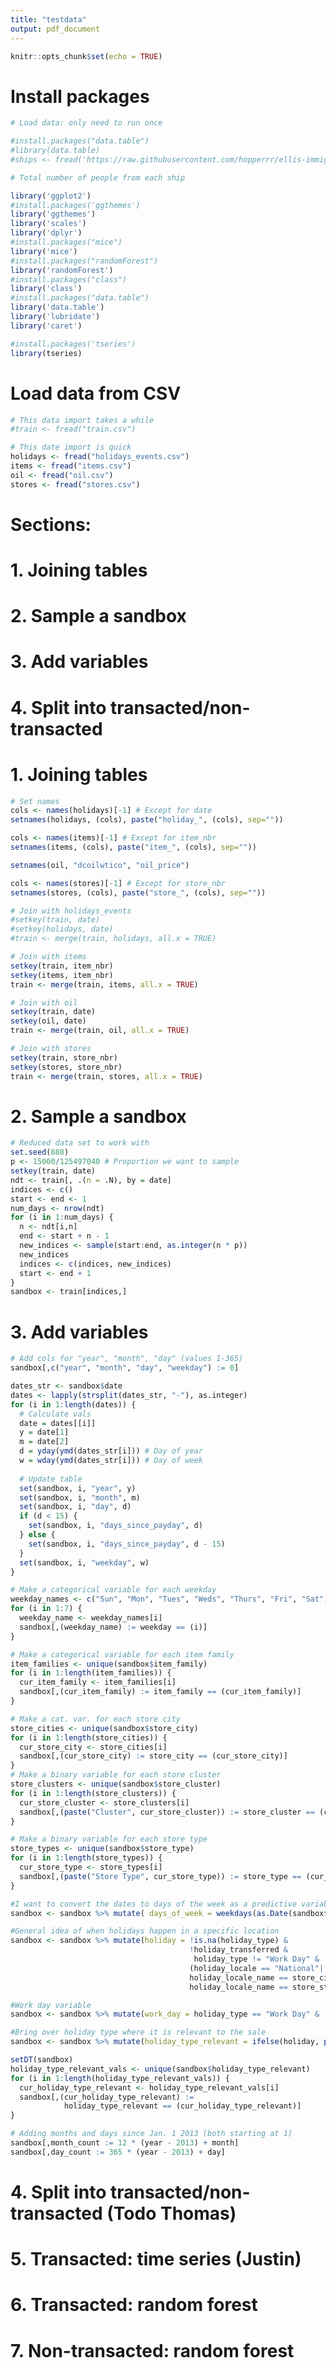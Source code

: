 ```yaml
---
title: "testdata"
output: pdf_document
---
```


```r
knitr::opts_chunk$set(echo = TRUE)
```

# Install packages
```r

# Load data: only need to run once

#install.packages("data.table")
#library(data.table)
#ships <- fread('https://raw.githubusercontent.com/hopperrr/ellis-immigration-by-ship/gh-pages/data/trips.tsv')

# Total number of people from each ship

library('ggplot2')
#install.packages('ggthemes')
library('ggthemes')
library('scales')
library('dplyr')
#install.packages("mice")
library('mice')
#install.packages("randomForest")
library('randomForest')
#install.packages("class")
library('class')
#install.packages("data.table")
library('data.table')
library('lubridate')
library('caret')

#install.packages('tseries')
library(tseries)


```

# Load data from CSV
```r

# This data import takes a while
#train <- fread("train.csv")

# This date import is quick
holidays <- fread("holidays_events.csv")
items <- fread("items.csv")
oil <- fread("oil.csv")
stores <- fread("stores.csv")

```

# Sections:
# 1. Joining tables
# 2. Sample a sandbox
# 3. Add variables
# 4. Split into transacted/non-transacted

# 1. Joining tables
```r

# Set names
cols <- names(holidays)[-1] # Except for date
setnames(holidays, (cols), paste("holiday_", (cols), sep=""))

cols <- names(items)[-1] # Except for item_nbr
setnames(items, (cols), paste("item_", (cols), sep=""))

setnames(oil, "dcoilwtico", "oil_price")

cols <- names(stores)[-1] # Except for store_nbr
setnames(stores, (cols), paste("store_", (cols), sep=""))

# Join with holidays_events
#setkey(train, date)
#setkey(holidays, date)
#train <- merge(train, holidays, all.x = TRUE)

# Join with items
setkey(train, item_nbr)
setkey(items, item_nbr)
train <- merge(train, items, all.x = TRUE)

# Join with oil
setkey(train, date)
setkey(oil, date)
train <- merge(train, oil, all.x = TRUE)

# Join with stores
setkey(train, store_nbr)
setkey(stores, store_nbr)
train <- merge(train, stores, all.x = TRUE)

```

# 2. Sample a sandbox
```r

# Reduced data set to work with
set.seed(888)
p <- 15000/125497040 # Proportion we want to sample
setkey(train, date)
ndt <- train[, .(n = .N), by = date]
indices <- c()
start <- end <- 1
num_days <- nrow(ndt)
for (i in 1:num_days) {
  n <- ndt[i,n]
  end <- start + n - 1
  new_indices <- sample(start:end, as.integer(n * p))
  new_indices
  indices <- c(indices, new_indices)
  start <- end + 1
}
sandbox <- train[indices,]

```

# 3. Add variables
```r

# Add cols for "year", "month", "day" (values 1-365)
sandbox[,c("year", "month", "day", "weekday") := 0]

dates_str <- sandbox$date
dates <- lapply(strsplit(dates_str, "-"), as.integer)
for (i in 1:length(dates)) {
  # Calculate vals
  date = dates[[i]]
  y = date[1]
  m = date[2]
  d = yday(ymd(dates_str[i])) # Day of year
  w = wday(ymd(dates_str[i])) # Day of week
  
  # Update table
  set(sandbox, i, "year", y)
  set(sandbox, i, "month", m)
  set(sandbox, i, "day", d)
  if (d < 15) {
    set(sandbox, i, "days_since_payday", d)  
  } else {
    set(sandbox, i, "days_since_payday", d - 15)
  }
  set(sandbox, i, "weekday", w)
}

# Make a categorical variable for each weekday
weekday_names <- c("Sun", "Mon", "Tues", "Weds", "Thurs", "Fri", "Sat")
for (i in 1:7) {
  weekday_name <- weekday_names[i]
  sandbox[,(weekday_name) := weekday == (i)]
}

# Make a categorical variable for each item family 
item_families <- unique(sandbox$item_family)
for (i in 1:length(item_families)) {
  cur_item_family <- item_families[i]
  sandbox[,(cur_item_family) := item_family == (cur_item_family)]
}

# Make a cat. var. for each store city
store_cities <- unique(sandbox$store_city)
for (i in 1:length(store_cities)) {
  cur_store_city <- store_cities[i]
  sandbox[,(cur_store_city) := store_city == (cur_store_city)]
}
# Make a binary variable for each store cluster
store_clusters <- unique(sandbox$store_cluster)
for (i in 1:length(store_clusters)) {
  cur_store_cluster <- store_clusters[i]
  sandbox[,(paste("Cluster", cur_store_cluster)) := store_cluster == (cur_store_cluster)]
}

# Make a binary variable for each store type
store_types <- unique(sandbox$store_type)
for (i in 1:length(store_types)) {
  cur_store_type <- store_types[i]
  sandbox[,(paste("Store Type", cur_store_type)) := store_type == (cur_store_type)]
}

#I want to convert the dates to days of the week as a predictive variable
sandbox <- sandbox %>% mutate( days_of_week = weekdays(as.Date(sandbox$date,'%Y-%m-%d')))

#General idea of when holidays happen in a specific location
sandbox <- sandbox %>% mutate(holiday = !is.na(holiday_type) &
                                        !holiday_transferred &
                                         holiday_type != "Work Day" &
                                        (holiday_locale == "National"|
                                        holiday_locale_name == store_city |
                                        holiday_locale_name == store_state))

#Work day variable
sandbox <- sandbox %>% mutate(work_day = holiday_type == "Work Day" & !is.na(holiday_type))

#Bring over holiday type where it is relevant to the sale
sandbox <- sandbox %>% mutate(holiday_type_relevant = ifelse(holiday, paste("holiday_",holiday_type,sep = ""), "holiday_None") )

setDT(sandbox)
holiday_type_relevant_vals <- unique(sandbox$holiday_type_relevant)
for (i in 1:length(holiday_type_relevant_vals)) {
  cur_holiday_type_relevant <- holiday_type_relevant_vals[i]
  sandbox[,(cur_holiday_type_relevant) := 
            holiday_type_relevant == (cur_holiday_type_relevant)]
}

# Adding months and days since Jan. 1 2013 (both starting at 1)
sandbox[,month_count := 12 * (year - 2013) + month]
sandbox[,day_count := 365 * (year - 2013) + day]

```

# 4. Split into transacted/non-transacted (Todo Thomas)

# 5. Transacted: time series (Justin)

# 6. Transacted: random forest

# 7. Non-transacted: random forest